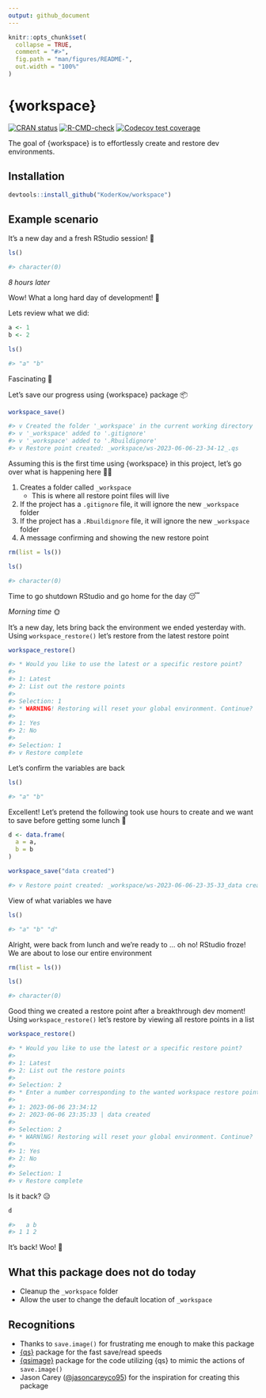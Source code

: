 ```yaml
---
output: github_document
---
```


<!-- README.md is generated from README.Rmd. Please edit that file -->

```r
knitr::opts_chunk$set(
  collapse = TRUE,
  comment = "#>",
  fig.path = "man/figures/README-",
  out.width = "100%"
)
```

# {workspace}

<!-- badges: start -->
[![CRAN status](https://www.r-pkg.org/badges/version/workspace)](https://CRAN.R-project.org/package=workspace)
[![R-CMD-check](https://github.com/KoderKow/workspace/actions/workflows/R-CMD-check.yaml/badge.svg)](https://github.com/KoderKow/workspace/actions/workflows/R-CMD-check.yaml)
[![Codecov test coverage](https://codecov.io/gh/KoderKow/workspace/branch/main/graph/badge.svg)](https://app.codecov.io/gh/KoderKow/workspace?branch=main)
<!-- badges: end -->

The goal of {workspace} is to effortlessly create and restore dev environments.

## Installation

``` r
devtools::install_github("KoderKow/workspace")
```

## Example scenario

It's a new day and a fresh RStudio session! 🥳

```r
ls()

#> character(0)
```

*8 hours later*

Wow! What a long hard day of development! 😤

Lets review what we did:

```r
a <- 1
b <- 2

ls()

#> "a" "b"
```

Fascinating 🤩

Let's save our progress using {workspace} package 📦

```r
workspace_save()

#> v Created the folder '_workspace' in the current working directory
#> v '_workspace' added to '.gitignore'
#> v '_workspace' added to '.Rbuildignore'
#> v Restore point created: _workspace/ws-2023-06-06-23-34-12_.qs
```

Assuming this is the first time using {workspace} in this project, let's go over what is happening here 👨‍🏫

1. Creates a folder called `_workspace`
    - This is where all restore point files will live
1. If the project has a `.gitignore` file, it will ignore the new `_workspace` folder
1. If the project has a `.Rbuildignore` file, it will ignore the new `_workspace` folder
1. A message confirming and showing the new restore point

```r
rm(list = ls())

ls()

#> character(0)
```

Time to go shutdown RStudio and go home for the day 😴

*Morning time* 🌞

It's a new day, lets bring back the environment we ended yesterday with. Using `workspace_restore()` let's restore from the latest restore point

```r
workspace_restore()

#> * Would you like to use the latest or a specific restore point?
#> 
#> 1: Latest
#> 2: List out the restore points
#> 
#> Selection: 1
#> * WARNING! Restoring will reset your global environment. Continue?
#> 
#> 1: Yes
#> 2: No
#> 
#> Selection: 1
#> v Restore complete
```

Let's confirm the variables are back

```r
ls()

#> "a" "b"
```

Excellent! Let's pretend the following took use hours to create and we want to save before getting some lunch 🌮

```r
d <- data.frame(
  a = a,
  b = b
)

workspace_save("data created")

#> v Restore point created: _workspace/ws-2023-06-06-23-35-33_data created.qs
```

View of what variables we have

```r
ls()

#> "a" "b" "d"
```

Alright, were back from lunch and we're ready to ... oh no! RStudio froze! We are about to lose our entire environment

```r
rm(list = ls())

ls()

#> character(0)
```

Good thing we created a restore point after a breakthrough dev moment! Using `workspace_restore()` let's restore by viewing all restore points in a list

```r
workspace_restore()

#> * Would you like to use the latest or a specific restore point?
#> 
#> 1: Latest
#> 2: List out the restore points
#> 
#> Selection: 2
#> * Enter a number corresponding to the wanted workspace restore point:
#> 
#> 1: 2023-06-06 23:34:12
#> 2: 2023-06-06 23:35:33 | data created
#> 
#> Selection: 2
#> * WARNlNG! Restoring will reset your global environment. Continue?
#> 
#> 1: Yes
#> 2: No
#> 
#> Selection: 1
#> v Restore complete
```

Is it back? 😥

```r
d

#>   a b
#> 1 1 2
```

It's back! Woo! 💃

## What this package does not do today

- Cleanup the `_workspace` folder
- Allow the user to change the default location of `_workspace`

## Recognitions

- Thanks to `save.image()` for frustrating me enough to make this package
- [{qs}](https://github.com/traversc/qs) package for the fast save/read speeds
- [{qsimage}](https://github.com/sellorm/qsimage) package for the code utilizing {qs} to mimic the actions of `save.image()`
- Jason Carey ([@jasoncareyco95](https://github.com/jasoncareyco95)) for the inspiration for creating this package

